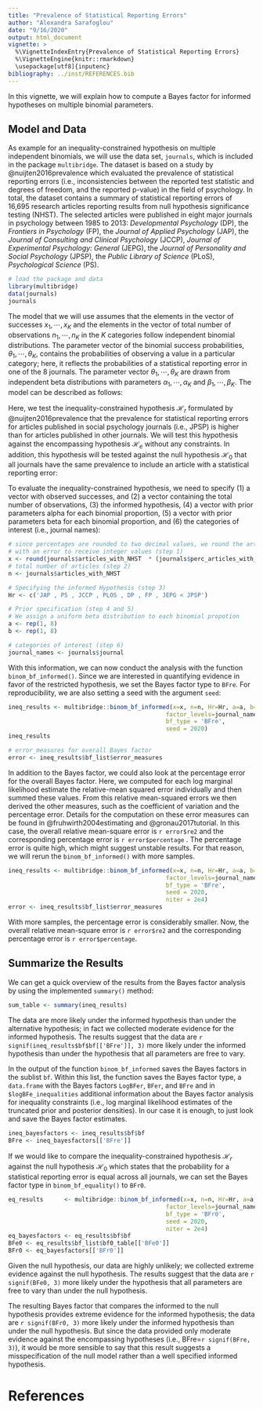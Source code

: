 ```yaml
---
title: "Prevalence of Statistical Reporting Errors"
author: "Alexandra Sarafoglou"
date: "9/16/2020"
output: html_document
vignette: >
  %\VignetteIndexEntry{Prevalence of Statistical Reporting Errors}
  %\VignetteEngine{knitr::rmarkdown}
  \usepackage[utf8]{inputenc}
bibliography: ../inst/REFERENCES.bib
---
```


In this vignette, we will explain how to compute a Bayes factor for informed hypotheses on 
multiple binomial parameters. 

## Model and Data

As example for an inequality-constrained hypothesis on multiple independent binomials, we will use the data set, `journals`, which is included in the package `multibridge`. The dataset is based on a study by @nuijten2016prevalence which evaluated the prevalence of statistical reporting errors (i.e., inconsistencies between the reported test statistic and degrees of freedom, and the reported p-value) in the field of psychology. In total, the dataset contains a summary of statistical reporting errors of 16,695 research articles reporting results from null hypothesis significance testing (NHST). The selected articles were published in eight major journals in psychology between 1985 to 2013: *Developmental Psychology* (DP), the *Frontiers in Psychology* (FP), the *Journal of Applied Psychology* (JAP), the *Journal of Consulting and Clinical Psychology* (JCCP), *Journal of Experimental Psychology: General* (JEPG), the *Journal of Personality and Social Psychology* (JPSP), the *Public Library of Science* (PLoS), *Psychological Science* (PS).

```r
# load the package and data
library(multibridge)
data(journals)
journals
```

The model that we will use assumes that the elements in the vector of successes $x_1, \cdots, x_K$ and the elements in the vector of total number of observations $n_1, \cdots, n_K$ in the $K$ categories follow independent binomial distributions. The parameter vector of the binomial success probabilities, $\theta_1, \cdots, \theta_K$, contains the probabilities of observing a value in a particular category; here, it reflects the probabilities of a statistical reporting error in one of the 8 journals. The parameter vector $\theta_1, \cdots, \theta_K$ are drawn from independent beta distributions with parameters $\alpha_1, \cdots, \alpha_K$ and $\beta_1, \cdots, \beta_K$. The model can be described as follows:

\begin{align}
  x_1 \cdots x_K & \sim \prod_{k = 1}^K \text{Binomial}(\theta_k, n_k) \\
  \theta_1 \cdots \theta_K &\sim \prod_{k = 1}^K \text{Beta}(\alpha_k, beta_k) \\
\end{align}

Here, we test the inequality-constrained hypothesis $\mathcal{H}_r$ formulated by @nuijten2016prevalence that the prevalence for statistical reporting errors for articles published in social psychology journals (i.e., JPSP) is higher than for articles published in other journals. We will test this hypothesis against the encompassing hypothesis $\mathcal{H}_e$ without any constraints. In addition, this hypothesis will be tested against the null hypothesis $\mathcal{H}_0$ that all journals have the same prevalence to include an article with a statistical reporting error:

\begin{align*}
    \mathcal{H}_r &: (\theta_{\text{DP}}, \theta_{\text{FP}}, \theta_{\text{JAP}} , \theta_{\text{JCCP}} , \theta_{\text{JEPG}} , \theta_{\text{PLoS}}, \theta_{\text{PS}}) < \theta_{\text{JPSP}} \\
    \mathcal{H}_e &: \theta_{\text{DP}} ,  \theta_{\text{FP}} ,  \cdots , \theta_{\text{JPSP}}\\
    \mathcal{H}_0 &: \theta_{\text{DP}} =  \theta_{\text{FP}} =  \cdots = \theta_{\text{JPSP}}.
\end{align*}

To evaluate the inequality-constrained hypothesis, we need to specify (1) a vector with observed successes, and (2) a vector containing the total number of observations, (3) the informed hypothesis, (4) a vector with prior parameters alpha for each binomial proportion, (5) a vector with prior parameters beta for each binomial proportion, and (6) the categories of interest (i.e., journal names): 

```r
# since percentages are rounded to two decimal values, we round the articles
# with an error to receive integer values (step 1)
x <- round(journals$articles_with_NHST  * (journals$perc_articles_with_errors/100))
# total number of articles (step 2)
n <- journals$articles_with_NHST 

# Specifying the informed Hypothesis (step 3)
Hr <- c('JAP , PS , JCCP , PLOS , DP , FP , JEPG < JPSP')

# Prior specification (step 4 and 5)
# We assign a uniform beta distribution to each binomial propotion
a <- rep(1, 8)
b <- rep(1, 8)

# categories of interest (step 6)
journal_names <- journals$journal
```

With this information, we can now conduct the analysis with the function `binom_bf_informed()`. Since we are interested in quantifying evidence in favor of the restricted hypothesis, we set the Bayes factor type to `BFre`. For reproducibility, we are also setting a seed with the argument `seed`:

```r
ineq_results <- multibridge::binom_bf_informed(x=x, n=n, Hr=Hr, a=a, b=b, 
                                             factor_levels=journal_names, 
                                             bf_type = 'BFre',
                                             seed = 2020)
ineq_results
```

```r
# error_measures for overall Bayes factor
error <- ineq_results$bf_list$error_measures
```

In addition to the Bayes factor, we could also look at the percentage error for the overall Bayes factor. Here, we computed for each log marginal likelihood estimate the relative-mean squared error individually and then summed these values. From this relative mean-squared errors we then derived the other measures, such as the coefficient of variation and the percentage error. Details for the computation on these error measures can be found in @fruhwirth2004estimating and  @gronau2017tutorial. In this case, the overall relative mean-square error is `r error$re2` and the corresponding percentage error is `r error$percentage` . The percentage error is quite high, which might suggest unstable results. For that reason, we will rerun the `binom_bf_informed()` with more samples.

```r
ineq_results <- multibridge::binom_bf_informed(x=x, n=n, Hr=Hr, a=a, b=b, 
                                             factor_levels=journal_names, 
                                             bf_type = 'BFre',
                                             seed = 2020,
                                             niter = 2e4)
error <- ineq_results$bf_list$error_measures
```

With more samples, the percentage error is considerably smaller. Now, the overall relative mean-square error is `r error$re2` and the corresponding percentage error is `r error$percentage`.

## Summarize the Results

We can get a quick overview of the results from the Bayes factor analysis
by using the implemented `summary()` method:

```r
sum_table <- summary(ineq_results)
```

The data are more likely under the informed hypothesis than under the 
alternative hypothesis; in fact we collected moderate evidence for the informed
hypothesis. The results suggest that the data 
are `r signif(ineq_results$bf$bf[['BFre']], 3)` more likely under
the informed hypothesis than under the hypothesis that all parameters are 
free to vary.

In the output of the function `binom_bf_informed` saves the Bayes factors
in the sublist `bf`. Within this list, the function saves the Bayes factor type,
a `data.frame` with the Bayes factors `LogBFer`, `BFer`, and `BFre` and 
in `$logBFe_inequalities` additional information about the Bayes factor analysis
for inequality constraints (i.e., log marginal likelihood estimates of the 
truncated prior and posterior densities). In our case it is enough, to just look
and save the Bayes factor estimates.

```r
ineq_bayesfactors <- ineq_results$bf$bf
BFre <- ineq_bayesfactors[['BFre']]
```



If we would like to compare the inequality-constrained hypothesis $\mathcal{H}_r$ against the null hypothesis $\mathcal{H}_0$ which states that the probability for a statistical reporting error is equal across all journals, we can set the Bayes factor type in `binom_bf_equality()` to `BFr0`.


```r
eq_results      <- multibridge::binom_bf_informed(x=x, n=n, Hr=Hr, a=a, b=b, 
                                             factor_levels=journal_names, 
                                             bf_type = 'BFr0',
                                             seed = 2020,
                                             niter = 2e4)
eq_bayesfactors <- eq_results$bf$bf
BFe0 <- eq_results$bf_list$bf0_table[['BFe0']]
BFr0 <- eq_bayesfactors[['BFr0']]
```

Given the null hypothesis, our data are highly unlikely; we collected
extreme evidence against the null hypothesis. The results suggest that the data 
are `r signif(BFe0, 3)` more likely under
the hypothesis that all parameters are free to vary than under the null hypothesis.

The resulting Bayes factor that compares the informed to the null hypothesis provides extreme evidence 
for the informed hypothesis; the data are `r signif(BFr0, 3)` more likely under the informed hypothesis than 
under the null hypothesis. But since the data provided only moderate evidence against the
encompassing hypotheses (i.e., BFre=`r signif(BFre, 3)`), it would be more
sensible to say that this result suggests a misspecification of
the null model rather than a well specified informed hypothesis.

# References